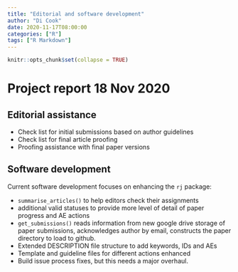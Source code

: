 ```yaml
---
title: "Editorial and software development"
author: "Di Cook"
date: 2020-11-17T08:00:00
categories: ["R"]
tags: ["R Markdown"]
---
```


```r
knitr::opts_chunk$set(collapse = TRUE)
```

# Project report 18 Nov 2020

## Editorial assistance 

- Check list for initial submissions based on author guidelines
- Check list for final article proofing
- Proofing assistance with final paper versions 

## Software development

Current software development focuses on enhancing the `rj` package:

- `summarise_articles()` to help editors check their assignments
- additional valid statuses to provide more level of detail of paper progress and AE actions
- `get_submissions()` reads information from new google drive storage of paper submissions, acknowledges author by email, constructs the paper directory to load to github.
- Extended DESCRIPTION file structure to add keywords, IDs and AEs
- Template and guideline files for different actions enhanced
- Build issue process fixes, but this needs a major overhaul.
